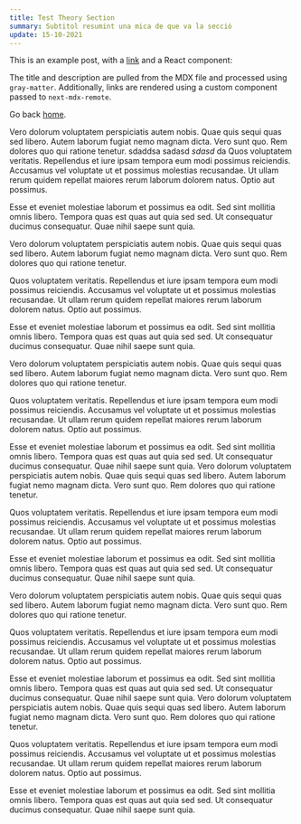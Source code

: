 ```yaml
---
title: Test Theory Section
summary: Subtitol resumint una mica de que va la secció
update: 15-10-2021
---
```


This is an example post, with a [link](https://nextjs.org) and a React component:

<TestComponent name='next-mdx-remote' />

The title and description are pulled from the MDX file and processed using `gray-matter`.
Additionally, links are rendered using a custom component passed to `next-mdx-remote`.

Go back [home](/).

Vero dolorum voluptatem perspiciatis autem nobis. Quae quis sequi quas sed libero. Autem laborum
fugiat nemo magnam dicta. Vero sunt quo. Rem dolores quo qui ratione tenetur. sdaddsa sadasd _sdasd_
da Quos voluptatem veritatis. Repellendus et iure ipsam tempora eum modi possimus reiciendis.
Accusamus vel voluptate ut et possimus molestias recusandae. Ut ullam rerum quidem repellat maiores
rerum laborum dolorem natus. Optio aut possimus.

Esse et eveniet molestiae laborum et possimus ea odit. Sed sint mollitia omnis libero. Tempora quas
est quas aut quia sed sed. Ut consequatur ducimus consequatur. Quae nihil saepe sunt quia.

Vero dolorum voluptatem perspiciatis autem nobis. Quae quis sequi quas sed libero. Autem laborum
fugiat nemo magnam dicta. Vero sunt quo. Rem dolores quo qui ratione tenetur.

Quos voluptatem veritatis. Repellendus et iure ipsam tempora eum modi possimus reiciendis. Accusamus
vel voluptate ut et possimus molestias recusandae. Ut ullam rerum quidem repellat maiores rerum
laborum dolorem natus. Optio aut possimus.

Esse et eveniet molestiae laborum et possimus ea odit. Sed sint mollitia omnis libero. Tempora quas
est quas aut quia sed sed. Ut consequatur ducimus consequatur. Quae nihil saepe sunt quia.

Vero dolorum voluptatem perspiciatis autem nobis. Quae quis sequi quas sed libero. Autem laborum
fugiat nemo magnam dicta. Vero sunt quo. Rem dolores quo qui ratione tenetur.

Quos voluptatem veritatis. Repellendus et iure ipsam tempora eum modi possimus reiciendis. Accusamus
vel voluptate ut et possimus molestias recusandae. Ut ullam rerum quidem repellat maiores rerum
laborum dolorem natus. Optio aut possimus.

Esse et eveniet molestiae laborum et possimus ea odit. Sed sint mollitia omnis libero. Tempora quas
est quas aut quia sed sed. Ut consequatur ducimus consequatur. Quae nihil saepe sunt quia. Vero
dolorum voluptatem perspiciatis autem nobis. Quae quis sequi quas sed libero. Autem laborum fugiat
nemo magnam dicta. Vero sunt quo. Rem dolores quo qui ratione tenetur.

Quos voluptatem veritatis. Repellendus et iure ipsam tempora eum modi possimus reiciendis. Accusamus
vel voluptate ut et possimus molestias recusandae. Ut ullam rerum quidem repellat maiores rerum
laborum dolorem natus. Optio aut possimus.

Esse et eveniet molestiae laborum et possimus ea odit. Sed sint mollitia omnis libero. Tempora quas
est quas aut quia sed sed. Ut consequatur ducimus consequatur. Quae nihil saepe sunt quia.

Vero dolorum voluptatem perspiciatis autem nobis. Quae quis sequi quas sed libero. Autem laborum
fugiat nemo magnam dicta. Vero sunt quo. Rem dolores quo qui ratione tenetur.

Quos voluptatem veritatis. Repellendus et iure ipsam tempora eum modi possimus reiciendis. Accusamus
vel voluptate ut et possimus molestias recusandae. Ut ullam rerum quidem repellat maiores rerum
laborum dolorem natus. Optio aut possimus.

Esse et eveniet molestiae laborum et possimus ea odit. Sed sint mollitia omnis libero. Tempora quas
est quas aut quia sed sed. Ut consequatur ducimus consequatur. Quae nihil saepe sunt quia. Vero
dolorum voluptatem perspiciatis autem nobis. Quae quis sequi quas sed libero. Autem laborum fugiat
nemo magnam dicta. Vero sunt quo. Rem dolores quo qui ratione tenetur.

Quos voluptatem veritatis. Repellendus et iure ipsam tempora eum modi possimus reiciendis. Accusamus
vel voluptate ut et possimus molestias recusandae. Ut ullam rerum quidem repellat maiores rerum
laborum dolorem natus. Optio aut possimus.

Esse et eveniet molestiae laborum et possimus ea odit. Sed sint mollitia omnis libero. Tempora quas
est quas aut quia sed sed. Ut consequatur ducimus consequatur. Quae nihil saepe sunt quia.

